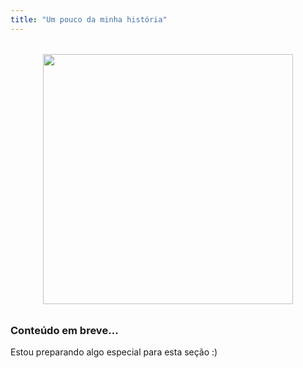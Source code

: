 ```yaml
---
title: "Um pouco da minha história"
---
```


![](aguarde.png){width="400px" style="display: block; margin: 2rem auto;"}

### Conteúdo em breve...

Estou preparando algo especial para esta seção :)

